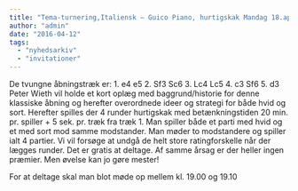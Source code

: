 ```yaml
---
title: "Tema-turnering,Italiensk – Guico Piano, hurtigskak Mandag 18.april kl. 19.15"
author: "admin"
date: "2016-04-12"
tags: 
  - "nyhedsarkiv"
  - "invitationer"
---
```


De tvungne åbningstræk er: 1. e4 e5 2. Sf3 Sc6 3. Lc4 Lc5 4. c3 Sf6 5. d3 Peter Wieth vil holde et kort oplæg med baggrund/historie for denne klassiske åbning og herefter overordnede ideer og strategi for både hvid og sort. Herefter spilles der 4 runder hurtigskak med betænkningstiden 20 min. pr. spiller + 5 sek. pr. træk fra træk 1. Man spiller både et parti med hvid og et med sort mod samme modstander. Man møder to modstandere og spiller ialt 4 partier. Vi vil forsøge at undgå de helt store ratingforskelle når der lægges runder. Det er gratis at deltage. Af samme årsag er der heller ingen præmier. Men øvelse kan jo gøre mester!

For at deltage skal man blot møde op mellem kl. 19.00 og 19.10
